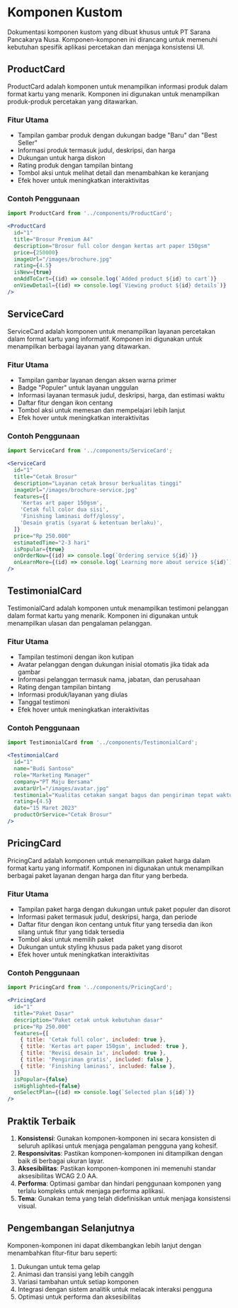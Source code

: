 # Komponen Kustom

Dokumentasi komponen kustom yang dibuat khusus untuk PT Sarana Pancakarya Nusa. Komponen-komponen ini dirancang untuk memenuhi kebutuhan spesifik aplikasi percetakan dan menjaga konsistensi UI.

## ProductCard

ProductCard adalah komponen untuk menampilkan informasi produk dalam format kartu yang menarik. Komponen ini digunakan untuk menampilkan produk-produk percetakan yang ditawarkan.

### Fitur Utama

- Tampilan gambar produk dengan dukungan badge "Baru" dan "Best Seller"
- Informasi produk termasuk judul, deskripsi, dan harga
- Dukungan untuk harga diskon
- Rating produk dengan tampilan bintang
- Tombol aksi untuk melihat detail dan menambahkan ke keranjang
- Efek hover untuk meningkatkan interaktivitas

### Contoh Penggunaan

```jsx
import ProductCard from '../components/ProductCard';

<ProductCard
  id="1"
  title="Brosur Premium A4"
  description="Brosur full color dengan kertas art paper 150gsm"
  price={250000}
  imageUrl="/images/brochure.jpg"
  rating={4.5}
  isNew={true}
  onAddToCart={(id) => console.log(`Added product ${id} to cart`)}
  onViewDetail={(id) => console.log(`Viewing product ${id} details`)}
/>
```

## ServiceCard

ServiceCard adalah komponen untuk menampilkan layanan percetakan dalam format kartu yang informatif. Komponen ini digunakan untuk menampilkan berbagai layanan yang ditawarkan.

### Fitur Utama

- Tampilan gambar layanan dengan aksen warna primer
- Badge "Populer" untuk layanan unggulan
- Informasi layanan termasuk judul, deskripsi, harga, dan estimasi waktu
- Daftar fitur dengan ikon centang
- Tombol aksi untuk memesan dan mempelajari lebih lanjut
- Efek hover untuk meningkatkan interaktivitas

### Contoh Penggunaan

```jsx
import ServiceCard from '../components/ServiceCard';

<ServiceCard
  id="1"
  title="Cetak Brosur"
  description="Layanan cetak brosur berkualitas tinggi"
  imageUrl="/images/brochure-service.jpg"
  features={[
    'Kertas art paper 150gsm',
    'Cetak full color dua sisi',
    'Finishing laminasi doff/glossy',
    'Desain gratis (syarat & ketentuan berlaku)',
  ]}
  price="Rp 250.000"
  estimatedTime="2-3 hari"
  isPopular={true}
  onOrderNow={(id) => console.log(`Ordering service ${id}`)}
  onLearnMore={(id) => console.log(`Learning more about service ${id}`)}
/>
```

## TestimonialCard

TestimonialCard adalah komponen untuk menampilkan testimoni pelanggan dalam format kartu yang menarik. Komponen ini digunakan untuk menampilkan ulasan dan pengalaman pelanggan.

### Fitur Utama

- Tampilan testimoni dengan ikon kutipan
- Avatar pelanggan dengan dukungan inisial otomatis jika tidak ada gambar
- Informasi pelanggan termasuk nama, jabatan, dan perusahaan
- Rating dengan tampilan bintang
- Informasi produk/layanan yang diulas
- Tanggal testimoni
- Efek hover untuk meningkatkan interaktivitas

### Contoh Penggunaan

```jsx
import TestimonialCard from '../components/TestimonialCard';

<TestimonialCard
  id="1"
  name="Budi Santoso"
  role="Marketing Manager"
  company="PT Maju Bersama"
  avatarUrl="/images/avatar.jpg"
  testimonial="Kualitas cetakan sangat bagus dan pengiriman tepat waktu."
  rating={4.5}
  date="15 Maret 2023"
  productOrService="Cetak Brosur"
/>
```

## PricingCard

PricingCard adalah komponen untuk menampilkan paket harga dalam format kartu yang informatif. Komponen ini digunakan untuk menampilkan berbagai paket layanan dengan harga dan fitur yang berbeda.

### Fitur Utama

- Tampilan paket harga dengan dukungan untuk paket populer dan disorot
- Informasi paket termasuk judul, deskripsi, harga, dan periode
- Daftar fitur dengan ikon centang untuk fitur yang tersedia dan ikon silang untuk fitur yang tidak tersedia
- Tombol aksi untuk memilih paket
- Dukungan untuk styling khusus pada paket yang disorot
- Efek hover untuk meningkatkan interaktivitas

### Contoh Penggunaan

```jsx
import PricingCard from '../components/PricingCard';

<PricingCard
  id="1"
  title="Paket Dasar"
  description="Paket cetak untuk kebutuhan dasar"
  price="Rp 250.000"
  features={[
    { title: 'Cetak full color', included: true },
    { title: 'Kertas art paper 150gsm', included: true },
    { title: 'Revisi desain 1x', included: true },
    { title: 'Pengiriman gratis', included: false },
    { title: 'Finishing laminasi', included: false },
  ]}
  isPopular={false}
  isHighlighted={false}
  onSelectPlan={(id) => console.log(`Selected plan ${id}`)}
/>
```

## Praktik Terbaik

1. **Konsistensi**: Gunakan komponen-komponen ini secara konsisten di seluruh aplikasi untuk menjaga pengalaman pengguna yang kohesif.
2. **Responsivitas**: Pastikan komponen-komponen ini ditampilkan dengan baik di berbagai ukuran layar.
3. **Aksesibilitas**: Pastikan komponen-komponen ini memenuhi standar aksesibilitas WCAG 2.0 AA.
4. **Performa**: Optimasi gambar dan hindari penggunaan komponen yang terlalu kompleks untuk menjaga performa aplikasi.
5. **Tema**: Gunakan tema yang telah didefinisikan untuk menjaga konsistensi visual.

## Pengembangan Selanjutnya

Komponen-komponen ini dapat dikembangkan lebih lanjut dengan menambahkan fitur-fitur baru seperti:

1. Dukungan untuk tema gelap
2. Animasi dan transisi yang lebih canggih
3. Variasi tambahan untuk setiap komponen
4. Integrasi dengan sistem analitik untuk melacak interaksi pengguna
5. Optimasi untuk performa dan aksesibilitas 